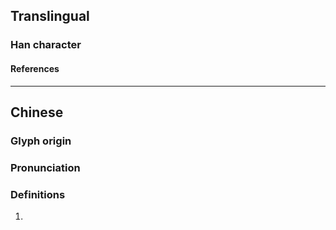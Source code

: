 {{character info}}
==Translingual==

===Han character===
{{Han char|rn=85|rad=水|as=07|sn=10|four=35106|canj=EPL|ids=⿰氵忡}}

====References====
{{Han ref|kx=0625.180|dkj=17507|dj=1027.040|hdz=31633.060|uh=6D7A}}

----

==Chinese==
{{zh-forms}}

===Glyph origin===
{{Han etym}}

===Pronunciation===
{{zh-pron
|m=chōng
|c=cung1
|mc=y
|oc=y
|ma=
|cat=a
}}

===Definitions===
{{zh-hanzi}}

# {{zh-only|浺瀜|{{q|body of water}} [[deep]] and [[wide]]}}